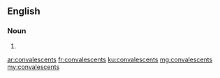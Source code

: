 ==English==

===Noun===
{{head|en|plural}}

# {{plural of|convalescent|lang=en}}

[[ar:convalescents]]
[[fr:convalescents]]
[[ku:convalescents]]
[[mg:convalescents]]
[[my:convalescents]]